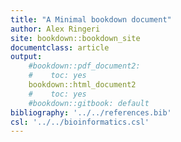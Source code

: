```yaml
---
title: "A Minimal bookdown document"
author: Alex Ringeri
site: bookdown::bookdown_site
documentclass: article
output:
    #bookdown::pdf_document2:
    #    toc: yes
    bookdown::html_document2
    #    toc: yes
    #bookdown::gitbook: default
bibliography: '../../references.bib'
csl: '../../bioinformatics.csl'
---
```

